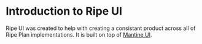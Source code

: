 
<Meta title="Introduction" />

# Introduction to Ripe UI

Ripe UI was created to help with creating a consistant product across all of Ripe Plan implementations.
It is built on top of [Mantine UI](https://material-ui.com/).